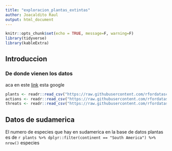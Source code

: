 ```yaml
---
title: "exploracion_plantas_extintas"
author: Joacaldito Raul
output: html_document
---
```


```r
knitr::opts_chunk$set(echo = TRUE, message=F, warning=F)
library(tidyverse)
library(kableExtra)
```
## Introduccion

### De donde vienen los datos

aca en este [link](www.google.cl) esta google

```r
plants <- readr::read_csv("https://raw.githubusercontent.com/rfordatascience/tidytuesday/master/data/2020/2020-08-18/plants.csv")
actions <- readr::read_csv("https://raw.githubusercontent.com/rfordatascience/tidytuesday/master/data/2020/2020-08-18/actions.csv")
threats <- readr::read_csv("https://raw.githubusercontent.com/rfordatascience/tidytuesday/master/data/2020/2020-08-18/threats.csv")

```

## Datos de sudamerica

El numero de especies que hay en sudamerica en la base de datos plantas es de `r plants %>% dplyr::filter(continent == "South America") %>% nrow()` especies
